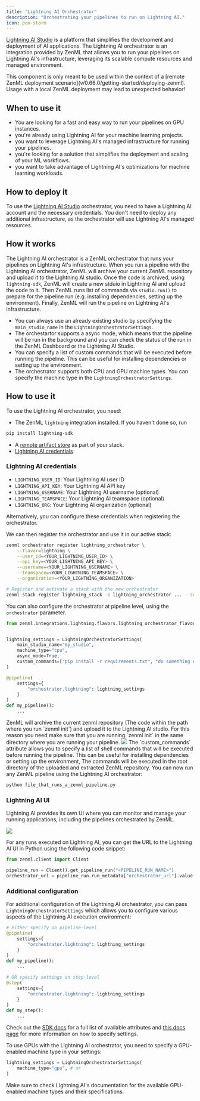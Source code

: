 ```yaml
---
title: "Lightning AI Orchestrator"
description: "Orchestrating your pipelines to run on Lightning AI."
icon: poo-storm
---
```


[Lightning AI Studio](https://lightning.ai/) is a platform that simplifies the development and deployment of AI applications. The Lightning AI orchestrator is an integration provided by ZenML that allows you to run your pipelines on Lightning AI's infrastructure, leveraging its scalable compute resources and managed environment.

<Note>
    This component is only meant to be used within the context of a [remote ZenML deployment scenario](v/0.66.0/getting-started/deploying-zenml). Usage with a local ZenML deployment may lead to unexpected behavior!
</Note>

## When to use it

* You are looking for a fast and easy way to run your pipelines on GPU instances.
* you're already using Lightning AI for your machine learning projects.
* you want to leverage Lightning AI's managed infrastructure for running your pipelines.
* you're looking for a solution that simplifies the deployment and scaling of your ML workflows.
* you want to take advantage of Lightning AI's optimizations for machine learning workloads.

## How to deploy it

To use the [Lightning AI Studio](https://lightning.ai/) orchestrator, you need to have a Lightning AI account and the necessary credentials. You don't need to deploy any additional infrastructure, as the orchestrator will use Lightning AI's managed resources.

## How it works

The Lightning AI orchestrator is a ZenML orchestrator that runs your pipelines on Lightning AI's infrastructure. When you run a pipeline with the Lightning AI orchestrator, ZenML will archive your current ZenML repository and upload it to the Lightning AI studio. Once the code is archived, using `lightning-sdk`, ZenML will create a new stduio in Lightning AI and upload the code to it. Then ZenML runs list of commands via `studio.run()` to prepare for the pipeline run (e.g. installing dependencies, setting up the environment). Finally, ZenML will run the pipeline on Lightning AI's infrastructure.

* You can always use an already existing studio by specifying the `main_studio_name` in the `LightningOrchestratorSettings`.
* The orchestartor supports a async mode, which means that the pipeline will be run in the background and you can check the status of the run in the ZenML Dashboard or the Lightning AI Studio.
* You can specify a list of custom commands that will be executed before running the pipeline. This can be useful for installing dependencies or setting up the environment.
* The orchestrator supports both CPU and GPU machine types. You can specify the machine type in the `LightningOrchestratorSettings`.

## How to use it

To use the Lightning AI orchestrator, you need:

* The ZenML `lightning` integration installed. If you haven't done so, run

```bash
pip install lightning-sdk
```
* A [remote artifact store](v/0.66.0/stack-components/artifact-stores) as part of your stack.
* [Lightning AI credentials](v/0.66.0/stack-components/orchestrators/lightning#lightning-ai-credentials)

### Lightning AI credentials

* `LIGHTNING_USER_ID`: Your Lightning AI user ID
* `LIGHTNING_API_KEY`: Your Lightning AI API key
* `LIGHTNING_USERNAME`: Your Lightning AI username (optional)
* `LIGHTNING_TEAMSPACE`: Your Lightning AI teamspace (optional)
* `LIGHTNING_ORG`: Your Lightning AI organization (optional)

Alternatively, you can configure these credentials when registering the orchestrator.

We can then register the orchestrator and use it in our active stack:


```bash
zenml orchestrator register lightning_orchestrator \
    --flavor=lightning \
    --user_id=<YOUR_LIGHTNING_USER_ID> \
    --api_key=<YOUR_LIGHTNING_API_KEY> \
    --username=<YOUR_LIGHTNING_USERNAME> \
    --teamspace=<YOUR_LIGHTNING_TEAMSPACE> \
    --organization=<YOUR_LIGHTNING_ORGANIZATION>

# Register and activate a stack with the new orchestrator
zenml stack register lightning_stack -o lightning_orchestrator ... --set
```

You can also configure the orchestrator at pipeline level, using the `orchestrator` parameter.

```py
from zenml.integrations.lightning.flavors.lightning_orchestrator_flavor import LightningOrchestratorSettings


lightning_settings = LightningOrchestratorSettings(
    main_studio_name="my_studio",
    machine_type="cpu",
    async_mode=True,
    custom_commands=["pip install -r requirements.txt", "do something else"]
)

@pipeline(
    settings={
        "orchestrator.lightning": lightning_settings
    }
)
def my_pipeline():
    ...
```

<Info>
    ZenML will archive the current zenml repository (The code within the path where you run `zenml init`) and upload it to the Lightning AI studio. For this reason you need make sure that you are running `zenml init` in the same directory where you are running your pipeline.
</Info>

<Frame caption="Lightning AI studio VSCode">
  <img src="/_assets/stack-components/stack-components-13.avif"/>
</Frame>

<Info>
    The `custom_commands` attribute allows you to specify a list of shell commands that will be executed before running the pipeline. This can be useful for installing dependencies or setting up the environment, The commands will be executed in the root directory of the uploaded and extracted ZenML repository.
</Info>
You can now run any ZenML pipeline using the Lightning AI orchestrator:

```bash
python file_that_runs_a_zenml_pipeline.py
```

### Lightning AI UI

Lightning AI provides its own UI where you can monitor and manage your running applications, including the pipelines orchestrated by ZenML.

<Frame>
  <img src="/_assets/stack-components/stack-components-14.avif"/>
</Frame>

For any runs executed on Lightning AI, you can get the URL to the Lightning AI UI in Python using the following code snippet:

```py
from zenml.client import Client

pipeline_run = Client().get_pipeline_run("<PIPELINE_RUN_NAME>")
orchestrator_url = pipeline_run.run_metadata["orchestrator_url"].value
```

### Additional configuration

For additional configuration of the Lightning AI orchestrator, you can pass `LightningOrchestratorSettings` which allows you to configure various aspects of the Lightning AI execution environment:

```py
# Either specify on pipeline-level
@pipeline(
    settings={
        "orchestrator.lightning": lightning_settings
    }
)
def my_pipeline():
    ...

# OR specify settings on step-level
@step(
    settings={
        "orchestrator.lightning": lightning_settings
    }
)
def my_step():
    ...
```

Check out the [SDK docs](https://sdkdocs.zenml.io/latest/integration%5Fcode%5Fdocs/integrations-lightning/#zenml.integrations.lightning.flavors.lightning%5Forchestrator%5Fflavor.LightningOrchestratorSettings) for a full list of available attributes and [this docs page](v/0.66.0/usage/project-setup/use-configuration-files/runtime-configuration) for more information on how to specify settings.

To use GPUs with the Lightning AI orchestrator, you need to specify a GPU-enabled machine type in your settings:

```py
lightning_settings = LightningOrchestratorSettings(
    machine_type="gpu", # or
)
```

Make sure to check Lightning AI's documentation for the available GPU-enabled machine types and their specifications.

